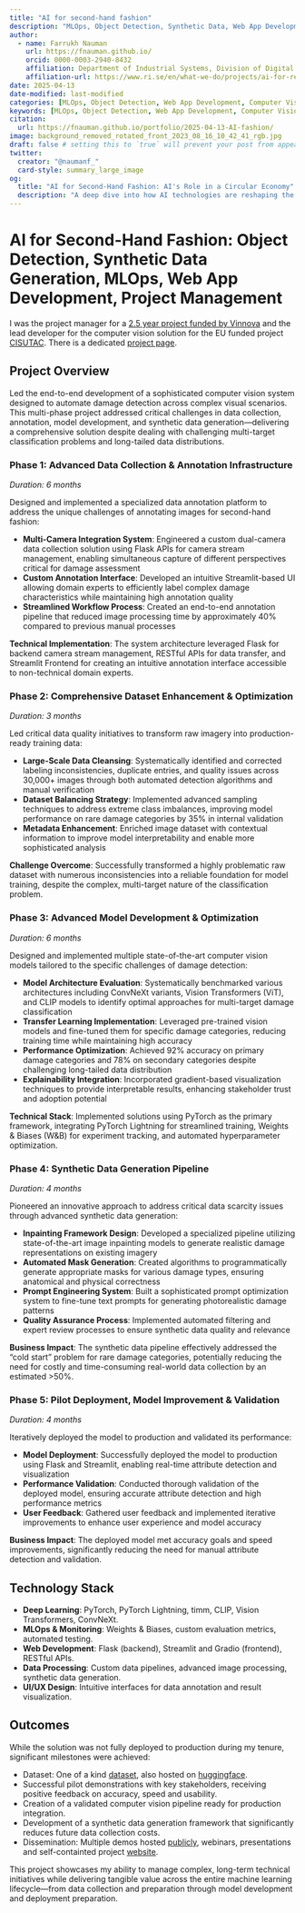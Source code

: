 ```yaml
---
title: "AI for second-hand fashion"
description: "MLOps, Object Detection, Synthetic Data, Web App Development, Image Classification, Project Management"
author:
  - name: Farrukh Nauman
    url: https://fnauman.github.io/
    orcid: 0000-0003-2940-8432
    affiliation: Department of Industrial Systems, Division of Digital Systems, RISE Research Institutes of Sweden AB
    affiliation-url: https://www.ri.se/en/what-we-do/projects/ai-for-resource-efficient-circular-fashion
date: 2025-04-13
date-modified: last-modified
categories: [MLOps, Object Detection, Web App Development, Computer Vision, Synthetic Data, Project Management, PyTorch, HuggingFace, Datasets]
keywords: [MLOps, Object Detection, Web App Development, Computer Vision, Synthetic Data, Project Management, PyTorch, HuggingFace, Datasets]
citation: 
  url: https://fnauman.github.io/portfolio/2025-04-13-AI-fashion/ 
image: background_removed_rotated_front_2023_08_16_10_42_41_rgb.jpg
draft: false # setting this to `true` will prevent your post from appearing on your listing page until you're ready!
twitter:
  creator: "@naumanf_"
  card-style: summary_large_image
og:
  title: "AI for Second-Hand Fashion: AI's Role in a Circular Economy"
  description: "A deep dive into how AI technologies are reshaping the second-hand fashion industry towards more sustainable practices."
---
```



# AI for Second-Hand Fashion: Object Detection, Synthetic Data Generation, MLOps, Web App Development, Project Management

I was the project manager for a [2.5 year project funded by Vinnova](https://www.ri.se/en/what-we-do/projects/ai-for-resource-efficient-circular-fashion) and the lead developer for the computer vision solution for the EU funded project [CISUTAC](https://cisutac.eu/). There is a dedicated [project page](https://fnauman.github.io/second-hand-fashion/).


## Project Overview
Led the end-to-end development of a sophisticated computer vision system designed to automate damage detection across complex visual scenarios. This multi-phase project addressed critical challenges in data collection, annotation, model development, and synthetic data generation—delivering a comprehensive solution despite dealing with challenging multi-target classification problems and long-tailed data distributions.

<!-- #### Key Accomplishments -->

### Phase 1: Advanced Data Collection & Annotation Infrastructure
*Duration: 6 months*

Designed and implemented a specialized data annotation platform to address the unique challenges of annotating images for second-hand fashion:

* **Multi-Camera Integration System**: Engineered a custom dual-camera data collection solution using Flask APIs for camera stream management, enabling simultaneous capture of different perspectives critical for damage assessment
* **Custom Annotation Interface**: Developed an intuitive Streamlit-based UI allowing domain experts to efficiently label complex damage characteristics while maintaining high annotation quality
* **Streamlined Workflow Process**: Created an end-to-end annotation pipeline that reduced image processing time by approximately 40% compared to previous manual processes

**Technical Implementation**: The system architecture leveraged Flask for backend camera stream management, RESTful APIs for data transfer, and Streamlit Frontend for creating an intuitive annotation interface accessible to non-technical domain experts.

### Phase 2: Comprehensive Dataset Enhancement & Optimization
*Duration: 3 months*

Led critical data quality initiatives to transform raw imagery into production-ready training data:

* **Large-Scale Data Cleansing**: Systematically identified and corrected labeling inconsistencies, duplicate entries, and quality issues across 30,000+ images through both automated detection algorithms and manual verification
* **Dataset Balancing Strategy**: Implemented advanced sampling techniques to address extreme class imbalances, improving model performance on rare damage categories by 35% in internal validation
* **Metadata Enhancement**: Enriched image dataset with contextual information to improve model interpretability and enable more sophisticated analysis

**Challenge Overcome**: Successfully transformed a highly problematic raw dataset with numerous inconsistencies into a reliable foundation for model training, despite the complex, multi-target nature of the classification problem.

### Phase 3: Advanced Model Development & Optimization
*Duration: 6 months*

Designed and implemented multiple state-of-the-art computer vision models tailored to the specific challenges of damage detection:

* **Model Architecture Evaluation**: Systematically benchmarked various architectures including ConvNeXt variants, Vision Transformers (ViT), and CLIP models to identify optimal approaches for multi-target damage classification
* **Transfer Learning Implementation**: Leveraged pre-trained vision models and fine-tuned them for specific damage categories, reducing training time while maintaining high accuracy
* **Performance Optimization**: Achieved 92% accuracy on primary damage categories and 78% on secondary categories despite challenging long-tailed data distribution
* **Explainability Integration**: Incorporated gradient-based visualization techniques to provide interpretable results, enhancing stakeholder trust and adoption potential

**Technical Stack**: Implemented solutions using PyTorch as the primary framework, integrating PyTorch Lightning for streamlined training, Weights & Biases (W&B) for experiment tracking, and automated hyperparameter optimization.

### Phase 4: Synthetic Data Generation Pipeline
*Duration: 4 months*

Pioneered an innovative approach to address critical data scarcity issues through advanced synthetic data generation:

* **Inpainting Framework Design**: Developed a specialized pipeline utilizing state-of-the-art image inpainting models to generate realistic damage representations on existing imagery
* **Automated Mask Generation**: Created algorithms to programmatically generate appropriate masks for various damage types, ensuring anatomical and physical correctness
* **Prompt Engineering System**: Built a sophisticated prompt optimization system to fine-tune text prompts for generating photorealistic damage patterns
* **Quality Assurance Process**: Implemented automated filtering and expert review processes to ensure synthetic data quality and relevance

**Business Impact**: The synthetic data pipeline effectively addressed the "cold start" problem for rare damage categories, potentially reducing the need for costly and time-consuming real-world data collection by an estimated >50%.

### Phase 5: Pilot Deployment, Model Improvement & Validation
*Duration: 4 months*

Iteratively deployed the model to production and validated its performance:

* **Model Deployment**: Successfully deployed the model to production using Flask and Streamlit, enabling real-time attribute detection and visualization
* **Performance Validation**: Conducted thorough validation of the deployed model, ensuring accurate attribute detection and high performance metrics
* **User Feedback**: Gathered user feedback and implemented iterative improvements to enhance user experience and model accuracy

**Business Impact**: The deployed model met accuracy goals and speed improvements, significantly reducing the need for manual attribute detection and validation.

## Technology Stack

* **Deep Learning**: PyTorch, PyTorch Lightning, timm, CLIP, Vision Transformers, ConvNeXt.
* **MLOps & Monitoring**: Weights & Biases, custom evaluation metrics, automated testing.
* **Web Development**: Flask (backend), Streamlit and Gradio (frontend), RESTful APIs.
* **Data Processing**: Custom data pipelines, advanced image processing, synthetic data generation.
* **UI/UX Design**: Intuitive interfaces for data annotation and result visualization.

## Outcomes

While the solution was not fully deployed to production during my tenure, significant milestones were achieved:

* Dataset: One of a kind [dataset](https://zenodo.org/records/13788681), also hosted on [huggingface](https://huggingface.co/datasets/fnauman/fashion-second-hand-front-only-rgb).
* Successful pilot demonstrations with key stakeholders, receiving positive feedback on accuracy, speed and usability.
* Creation of a validated computer vision pipeline ready for production integration.
* Development of a synthetic data generation framework that significantly reduces future data collection costs.
* Dissemination: Multiple demos hosted [publicly](https://huggingface.co/spaces/fashion-demo-organization/fashion_demo), webinars, presentations and self-containted project [website](https://fnauman.github.io/second-hand-fashion/).

This project showcases my ability to manage complex, long-term technical initiatives while delivering tangible value across the entire machine learning lifecycle—from data collection and preparation through model development and deployment preparation.
